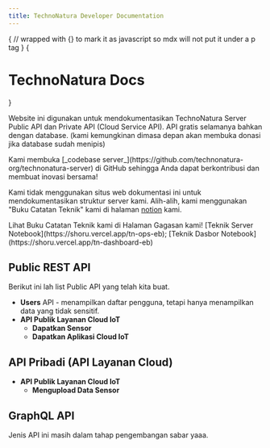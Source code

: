 ```yaml
---
title: TechnoNatura Developer Documentation
---
```



<style jsx global>{`
	body {
		background-image: radial-gradient(#ddd 1px, transparent 0), radial-gradient(#ddd
					1px, transparent 0);
		background-position: 0 0, 25px 25px;
		background-size: 50px 50px;
	}
	.dark body {
		background-image: radial-gradient(#333 1px, transparent 0), radial-gradient(#333
					1px, transparent 0);
	}
`}</style>

{
// wrapped with {} to mark it as javascript so mdx will not put it under a p tag
}
{<h1 className="text-center font-extrabold md:text-5xl mt-8">TechnoNatura Docs</h1>}

<Bleed full>
	<Features />
</Bleed>

Website ini digunakan untuk mendokumentasikan TechnoNatura Server Public API dan Private API (Cloud Service API). API gratis selamanya bahkan dengan database. (kami kemungkinan dimasa depan akan membuka donasi jika database sudah menipis)

<Callout emoji="✅">
	Kami membuka [_codebase
	server_](https://github.com/technonatura-org/technonatura-server) di GitHub
	sehingga Anda dapat berkontribusi dan membuat inovasi bersama!
</Callout>

Kami tidak menggunakan situs web dokumentasi ini untuk mendokumentasikan struktur server kami. Alih-alih, kami menggunakan "Buku Catatan Teknik" kami di halaman [notion](https://notion.so) kami.

<Callout emoji="💡">
	Lihat Buku Catatan Teknik kami di Halaman Gagasan kami! [Teknik Server
	Notebook](https://shoru.vercel.app/tn-ops-eb); [Teknik Dasbor
	Notebook](https://shoru.vercel.app/tn-dashboard-eb)
</Callout>

## Public REST API

Berikut ini lah list Public API yang telah kita buat.

- **Users** API - menampilkan daftar pengguna, tetapi hanya menampilkan data yang tidak sensitif.
- **API Publik Layanan Cloud IoT**
  - **Dapatkan Sensor**
  - **Dapatkan Aplikasi Cloud IoT**

## API Pribadi (API Layanan Cloud)

- **API Publik Layanan Cloud IoT**
  - **Mengupload Data Sensor**

## GraphQL API

Jenis API ini masih dalam tahap pengembangan sabar yaaa.
